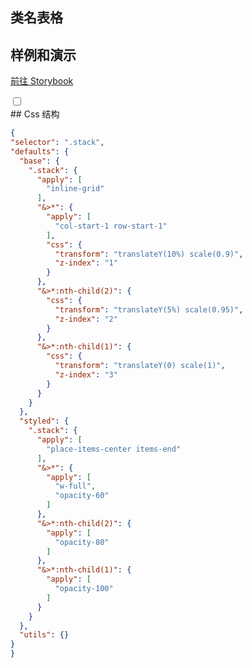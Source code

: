 
## 类名表格

<CssTable name="stack" />

## 样例和演示

[前往 Storybook](https://story.ui.icebreaker.top/?path=/docs/layout-stack--docs)

<div className="collapse">
<input type="checkbox" /> 
<div class="collapse-title px-0">
## Css 结构
</div>
<div class="collapse-content"> 

```json
{
"selector": ".stack",
"defaults": {
  "base": {
    ".stack": {
      "apply": [
        "inline-grid"
      ],
      "&>*": {
        "apply": [
          "col-start-1 row-start-1"
        ],
        "css": {
          "transform": "translateY(10%) scale(0.9)",
          "z-index": "1"
        }
      },
      "&>*:nth-child(2)": {
        "css": {
          "transform": "translateY(5%) scale(0.95)",
          "z-index": "2"
        }
      },
      "&>*:nth-child(1)": {
        "css": {
          "transform": "translateY(0) scale(1)",
          "z-index": "3"
        }
      }
    }
  },
  "styled": {
    ".stack": {
      "apply": [
        "place-items-center items-end"
      ],
      "&>*": {
        "apply": [
          "w-full",
          "opacity-60"
        ]
      },
      "&>*:nth-child(2)": {
        "apply": [
          "opacity-80"
        ]
      },
      "&>*:nth-child(1)": {
        "apply": [
          "opacity-100"
        ]
      }
    }
  },
  "utils": {}
}
}
```

</div>
</div>
